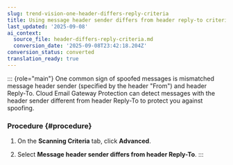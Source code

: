 ```yaml
---
slug: trend-vision-one-header-differs-reply-criteria
title: Using message header sender differs from header reply-to criteria
last_updated: '2025-09-08'
ai_context:
  source_file: header-differs-reply-criteria.md
  conversion_date: '2025-09-08T23:42:18.204Z'
conversion_status: converted
translation_ready: true
---
```


::: {role="main"}
One common sign of spoofed messages is mismatched message header sender (specified by the header "From") and header Reply-To. Cloud Email Gateway Protection can detect messages with the header sender different from header Reply-To to protect you against spoofing.

### Procedure {#procedure}

1.  On the **Scanning Criteria** tab, click **Advanced**.

2.  Select **Message header sender differs from header Reply-To**.
:::
